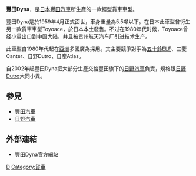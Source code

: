 {{Infobox Automobile
| image        = [[File:Toyota-DynaU700.JPG|260px]]
| name         = 豐田 Dyna / 豐田 Toyoace
| manufacturer = [[豐田汽車|豐田汽車]]<br/>[[日野汽車|日野汽車]]
| production   = 1959-
| predecessor  =
| successor    =
| class        = [[貨車|貨車]]
| platform     =
| body_style   = 
| engine       =
| transmission = 
| length       =
| width        =
| height       =
| weight       =
| wheelbase    =
| aka          = 大發Delta<br>[[日野Dutro|日野Dutro]]<br>豐田Toyoace
| fuel_economy =
| fuel_capacity =
| related      =
| similar = [[三菱Canter|三菱Canter]]<br/>[[五十鈴Elf|五十鈴Elf]]<br/>[[日產Atlas|日產Atlas]]<br/>[[日野Dutro|日野Dutro]]
| designer     =
| assembly     = 
}}
'''豐田Dyna'''，是[[日本|日本]][[豐田汽車|豐田汽車]]所生產的一款輕型貨車車型。

豐田Dyna是於1959年4月正式面世，車身重量為5.5噸以下。在日本此車型曾衍生另一款貨車車型Toyoace，於日本本土發售。不过在1980年代时候，Toyoace曾经小量出口到中国大陆，并且被贵州航天汽车厂引进技术生产。

此車型自1980年代起在[[亞洲|亞洲]]多國廣為採用。其主要競爭對手為[[五十鈴ELF|五十鈴ELF]]、三菱Canter、日野Dutro、日產Atlas。

自2002年起豐田Dyna把大部分生產交給豐田旗下的[[日野汽車|日野汽車]]負責，規格跟[[日野Dutro|日野Dutro]]大同小異。

==參見==
*[[豐田汽車|豐田汽車]]
*[[日野汽車|日野汽車]]

==外部連結==
*{{ja}}[http://toyota.jp/dyna/ 豐田Dyna官方網站]{{Wayback|url=http://toyota.jp/dyna/ |date=20110815095120 }}

{{汽車小作品}}

[[Category:豐田車款|D]]
[[Category:貨車|Category:貨車]]